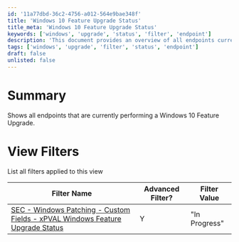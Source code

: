 ```yaml
---
id: '11a77dbd-36c2-4756-a012-564e9bae348f'
title: 'Windows 10 Feature Upgrade Status'
title_meta: 'Windows 10 Feature Upgrade Status'
keywords: ['windows', 'upgrade', 'status', 'filter', 'endpoint']
description: 'This document provides an overview of all endpoints currently undergoing a Windows 10 Feature Upgrade, including details about the applied filters for tracking their status.'
tags: ['windows', 'upgrade', 'filter', 'status', 'endpoint']
draft: false
unlisted: false
---
```

# Summary

Shows all endpoints that are currently performing a Windows 10 Feature Upgrade.

# View Filters

List all filters applied to this view

| Filter Name                                                                                                                                       | Advanced Filter? | Filter Value   |
|---------------------------------------------------------------------------------------------------------------------------------------------------|------------------|----------------|
| [SEC - Windows Patching - Custom Fields - xPVAL Windows Feature Upgrade Status](https://proval.itglue.com/DOC-5078775-10784808) | Y                | "In Progress"  |












